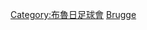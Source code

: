 {{Commonscat|Players of Club Brugge KV}}

[[Category:布魯日足球會|Category:布魯日足球會]]
[[Category:效力比利時球會的球員|Brugge]]